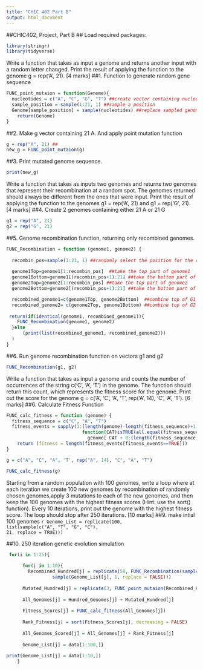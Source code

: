 ```yaml
---
title: "CHIC 402 Part B"
output: html_document
---
```

##CHIC402, Project, Part B
## Load required packages:
```r
library(stringr)
library(tidyverse)
```

Write a function that takes as input a genome and returns another input with a random letter changed. Print the result of applying the function to the genome g = rep('A', 21). [4 marks]
##1. Function to generate random gene sequence
```r
FUNC_point_mutaion = function(Genome){
  nucleotides = c("A", "C", "G", "T") ##create vector containing nucleotides
  sample_position = sample(1:21, 1) ##sample a position 
  Genome[sample_position] = sample(nucleotides) ##replace sampled genome position with a sampled nucleotide
    return(Genome)
}
```

##2. Make g vector containing 21 A. And apply point mutation function
```r
g = rep("A", 21) ## 
new_g = FUNC_point_mutaion(g) 
```


##3. Print mutated genome sequence.
```r
print(new_g)
```

Write a function that takes as inputs two genomes and returns two genomes that represent their recombination at a random spot. The genomes returned should always be different from the ones that were input. Print the result of applying the function to the genomes g1 = rep('A', 21) and g1 = rep('G', 21). [4 marks]
##4. Create 2 genomes containing either 21 A or 21 G
```r
g1 = rep("A", 21)
g2 = rep("G", 21)
```

##5. Genome recombination function, returning only recombined genomes.
```r
FUNC_Recombination = function (genome1, genome2) {
  
  recombin_pos=sample(1:21, 1) ##randomly select the position for the recombination
  
  genome1Top=genome1[1:recombin_pos]  ##take the top part of genome1
  genome1Bottom=genome1[(recombin_pos+1):21] ##take the bottom part of genome1
  genome2Top=genome2[1:recombin_pos] ##take the top part of genome2
  genome2Bottom=genome2[(recombin_pos+1):21] ##take the bottom part of genome2

  recombined_genome1=c(genome1Top, genome2Bottom)  ##combine top of G1 and bottom G2
  recombined_genome2= c(genome2Top, genome1Bottom) ##combine top of G2 and bottom G1
  
 return(if(identical(genome1, recombined_genome1)){
    FUNC_Recombination(genome1, genome2)
  }else
      (print(list(recombined_genome1, recombined_genome2)))
  )
}
```
##6. Run genome recombination function on vectors g1 and g2
```r
FUNC_Recombination(g1, g2)
```

Write a function that takes as input a genome and counts the number of occurrences of the string c('C', 'A', 'T') in the genome. The function should return this count, which represents the fitness score for the genome. Print out the score for the genome g = c('A', 'C', 'A', 'T', rep('A', 14), 'C', 'A', 'T'). [6 marks]
##6. Calculate Fitness Function
```r
FUNC_calc_fitness = function (genome) {
  fitness_sequence = c("C", "A", "T")
  fitness_events = sapply(1:(length(genome)-length(fitness_sequence)+1),
                            function(CAT)isTRUE(all.equal(fitness_sequence, 
                              genome[ CAT + 0:(length(fitness_sequence)-1) ] )))
    return (fitness = length(fitness_events[fitness_events==TRUE]))
}

g = c("A", "C", "A", 'T', rep("A", 14), "C", "A", "T")

FUNC_calc_fitness(g)
```



Starting from a random population with 100 genomes, write a loop where at each iteration we create 100 new genomes by recombination of randomly chosen genomes,apply 3 mutations to each of the new genomes, and then keep the 100 genomes with the highest fitness scores (Hint: use the sort() function). Every 10 iterations, print out the genome with the highest fitness score. The loop should stop after 250 iterations. [10 marks]
##9. make intial 100 genomes 
  ```r
Genome_List = replicate(100, 
                                  list(sample(c("A", "T", "G", "C"),
                                              21, replace = TRUE)))
```

##10. 250 iteration genetic evolution simulation
```r
 for(i in 1:25){
   
      for(j in 1:10){
        Recombined_Hundred[j] = replicate(50, FUNC_Recombination(sample(Genome_List[j], 1, replace = FALSE),
                 sample(Genome_List[j], 1, replace = FALSE)))
      
      Mutated_Hundred[j] = replicate(3, FUNC_point_mutaion(Recombined_Hundred[j]))
      
      All_Genomes[j] = Hundred_Genomes[j] + Mutated_Hundred[j]
      
      Fitness_Scores[j] = FUNC_calc_fitness(All_Genomes[j])
      
      Rank_Fitness[j] = sort(Fitness_Scores[j], decreasing = FALSE)
      
      All_Genomes_Scored[j] = All_Genomes[j] + Rank_Fitness[j]
      
      Genome_List[j] = data[1:100,]}
   
print(Genome_List[j] = data[1:10,])
    }
```

  